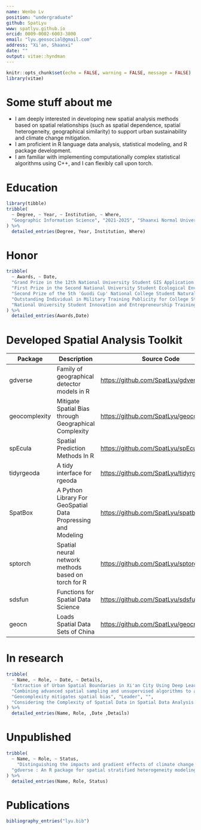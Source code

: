 ```yaml
---
name: Wenbo Lv
position: "undergraduate"
github: SpatLyu
www: spatlyu.github.io
orcid: 0009-0002-6003-3800
email: "lyu.geosocial@gmail.com"
address: "Xi'an, Shaanxi"
date: ""
output: vitae::hyndman
---
```


```r
knitr::opts_chunk$set(echo = FALSE, warning = FALSE, message = FALSE)
library(vitae)
```

# Some stuff about me

-   I am deeply interested in developing new spatial analysis methods based on spatial relationships (such as spatial dependence, spatial heterogeneity, geographical similarity) to support urban sustainability and climate change mitigation.
-   I am proficient in R language data analysis, statistical modeling, and R package development.
-   I am familiar with implementing computationally complex statistical algorithms using C++, and I can flexibly call upon torch.

# Education

```r
library(tibble)
tribble(
  ~ Degree, ~ Year, ~ Institution, ~ Where,
  "Geographic Information Science", "2021-2025", "Shaanxi Normal University", "Xi'an, Shaanxi",
) %>%
  detailed_entries(Degree, Year, Institution, Where)
```

# Honor

```r
tribble(
  ~ Awards, ~ Date,
  "Grand Prize in the 12th National University Student GIS Application Skills Competition", "2023.12",
  "First Prize in the Second National University Student Ecological Environment Management Research Innovation Competition", "2023.11",
  "Second Prize of the 5th 'Guodi Cup' National College Student Natural Resource Science and Technology Competition, China Society of Natural Resources", "2023.12",
  "Outstanding Individual in Military Training Publicity for College Students, Shaanxi Normal University", "2021.10",
  "National University Student Innovation and Entrepreneurship Training Program Qualified Completion", "2024.06"
) %>%
  detailed_entries(Awards,Date)
```

# Developed Spatial Analysis Toolkit

| Package       | Description                                                   | Source Code                                | Language       |
|--------------|---------------------------|------------------|--------------|
| gdverse       | Family of geographical detector models in R                   | <https://github.com/SpatLyu/gdverse>       | R, C++, Python |
| geocomplexity | Mitigate Spatial Bias through Geographical Complexity         | <https://github.com/SpatLyu/geocomplexity> | C++, Python, C |
| spEcula       | Spatial Prediction Methods In R                               | <https://github.com/SpatLyu/spEcula>       | R              |
| tidyrgeoda    | A tidy interface for rgeoda                                   | <https://github.com/SpatLyu/tidyrgeoda>    | R              |
| SpatBox       | A Python Library For GeoSpatial Data Propressing and Modeling | <https://github.com/SpatLyu/spatbox>       | Python         |
| sptorch       | Spatial neural network methods based on torch for R           | <https://github.com/SpatLyu/sptorch>       | R              |
| sdsfun        | Functions for Spatial Data Science                            | <https://github.com/SpatLyu/sdsfun>        | R              |
| geocn         | Loads Spatial Data Sets of China                              | <https://github.com/SpatLyu/geocn>         | R              |

# In research

```r
tribble(
  ~ Name, ~ Role, ~ Date, ~ Details,
  "Extraction of Urban Spatial Boundaries in Xi'an City Using Deep Learning", "Leader", "",
  "Combining advanced spatial sampling and unsupervised algorithms to automatically construct sample sets, and then using geographical neural networks weighted logistic regression to extract urban spatial boundaries",
  "Geocomplexity mitigates spatial bias", "Leader", "",
  "Considering the Complexity of Spatial Data in Spatial Data Analysis to Improve Modeling Accuracy"
) %>%
  detailed_entries(Name, Role, ,Date ,Details)
```

# Unpublished

```r
tribble(
  ~ Name, ~ Role, ~ Status,
    "Distinguishing the impacts and gradient effects of climate change and human activities on vegetation cover in the Weihe River Basin , China", "First Author", "Under revision",
  "gdverse : An R package for spatial stratified heterogeneity modeling through geographical detectors", "First Author", "In writing"
) %>%
  detailed_entries(Name, Role, Status)
```

# Publications

```r
bibliography_entries("lyu.bib")
```
